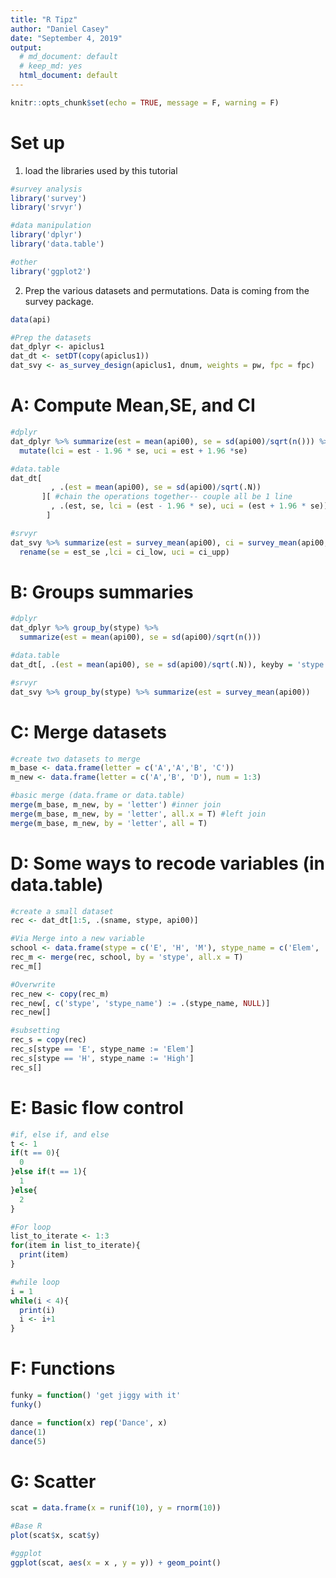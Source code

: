 ```yaml
---
title: "R Tipz"
author: "Daniel Casey"
date: "September 4, 2019"
output: 
  # md_document: default
  # keep_md: yes
  html_document: default
---
```


```r
knitr::opts_chunk$set(echo = TRUE, message = F, warning = F)
```

# Set up

1) load the libraries used by this tutorial
```r
#survey analysis
library('survey')
library('srvyr')

#data manipulation
library('dplyr')
library('data.table')

#other
library('ggplot2')

```

2) Prep the various datasets and permutations. Data is coming from the survey package.

```r
data(api)

#Prep the datasets
dat_dplyr <- apiclus1
dat_dt <- setDT(copy(apiclus1))
dat_svy <- as_survey_design(apiclus1, dnum, weights = pw, fpc = fpc)


```


# A: Compute Mean,SE, and CI
```r

#dplyr
dat_dplyr %>% summarize(est = mean(api00), se = sd(api00)/sqrt(n())) %>% 
  mutate(lci = est - 1.96 * se, uci = est + 1.96 *se)

#data.table
dat_dt[
         , .(est = mean(api00), se = sd(api00)/sqrt(.N))
       ][ #chain the operations together-- couple all be 1 line
         , .(est, se, lci = (est - 1.96 * se), uci = (est + 1.96 * se))
        ]

#srvyr
dat_svy %>% summarize(est = survey_mean(api00), ci = survey_mean(api00, vartype = 'ci')[2:3]) %>%
  rename(se = est_se ,lci = ci_low, uci = ci_upp)


```

# B: Groups summaries
```r

#dplyr
dat_dplyr %>% group_by(stype) %>% 
  summarize(est = mean(api00), se = sd(api00)/sqrt(n()))

#data.table
dat_dt[, .(est = mean(api00), se = sd(api00)/sqrt(.N)), keyby = 'stype']

#srvyr
dat_svy %>% group_by(stype) %>% summarize(est = survey_mean(api00))


```

# C: Merge datasets
```r
#create two datasets to merge
m_base <- data.frame(letter = c('A','A','B', 'C'))
m_new <- data.frame(letter = c('A','B', 'D'), num = 1:3)

#basic merge (data.frame or data.table)
merge(m_base, m_new, by = 'letter') #inner join
merge(m_base, m_new, by = 'letter', all.x = T) #left join
merge(m_base, m_new, by = 'letter', all = T)

```


# D: Some ways to recode variables (in data.table)
```r

#create a small dataset
rec <- dat_dt[1:5, .(sname, stype, api00)]

#Via Merge into a new variable
school <- data.frame(stype = c('E', 'H', 'M'), stype_name = c('Elem', 'High', 'Middle'))
rec_m <- merge(rec, school, by = 'stype', all.x = T)
rec_m[]

#Overwrite
rec_new <- copy(rec_m)
rec_new[, c('stype', 'stype_name') := .(stype_name, NULL)]
rec_new[]

#subsetting
rec_s = copy(rec)
rec_s[stype == 'E', stype_name := 'Elem']
rec_s[stype == 'H', stype_name := 'High']
rec_s[]
```

# E: Basic flow control
```r
#if, else if, and else
t <- 1
if(t == 0){
  0
}else if(t == 1){
  1
}else{
  2
}

#For loop
list_to_iterate <- 1:3
for(item in list_to_iterate){
  print(item)
}

#while loop
i = 1
while(i < 4){
  print(i)
  i <- i+1
}


```

# F: Functions
```r

funky = function() 'get jiggy with it'
funky()

dance = function(x) rep('Dance', x)
dance(1)
dance(5)

```

# G: Scatter 
```r

scat = data.frame(x = runif(10), y = rnorm(10))

#Base R
plot(scat$x, scat$y)

#ggplot
ggplot(scat, aes(x = x , y = y)) + geom_point()


```
